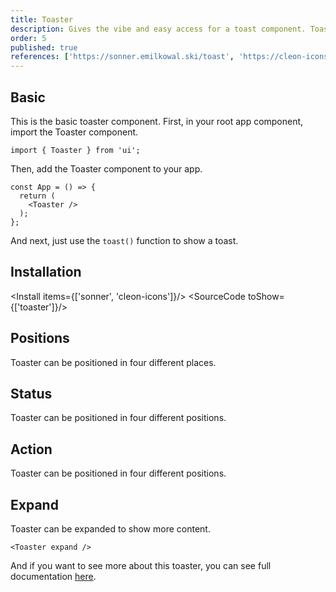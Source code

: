 ```yaml
---
title: Toaster
description: Gives the vibe and easy access for a toast component. Toasts show quick, temporary alerts about actions, errors, or other events in an app.
order: 5
published: true
references: ['https://sonner.emilkowal.ski/toast', 'https://cleon-icons.vercel.app']
---
```


## Basic
This is the basic toaster component.
First, in your root app component, import the Toaster component.
```tsx
import { Toaster } from 'ui';
```
Then, add the Toaster component to your app.
```tsx
const App = () => {
  return (
    <Toaster />
  );
};
```
And next, just use the `toast()` function to show a toast.

<How toUse="statuses/toaster-demo" />

## Installation
<Install items={['sonner', 'cleon-icons']}/>
<SourceCode toShow={['toaster']}/>

## Positions
Toaster can be positioned in four different places.
<How toUse="statuses/toaster-positions-demo" />

## Status
Toaster can be positioned in four different positions.
<How toUse="statuses/toaster-status-demo" />

## Action
Toaster can be positioned in four different positions.
<How toUse="statuses/toaster-action-demo" />

## Expand
Toaster can be expanded to show more content.
```tsx
<Toaster expand />
```

And if you want to see more about this toaster, you can see full documentation [here](https://sonner.emilkowal.ski/toast).

